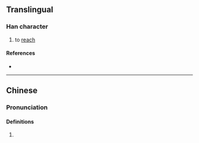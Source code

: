 {{character info}}
==Translingual==

===Han character===
{{Han char|rn=64|rad=手|as=13|sn=16|four=57032|canj=QHBK|ids=⿰扌奧}}

# to [[reach]]

====References====
* {{Han ref|kx=0459.110|dkj=12838|dj=0808.080|hdz=31970.120|uh=64D9|ud=25817|bh=E9AE|bd=59822}}

----

==Chinese==
===Pronunciation===
{{zh-pron
|c=ou1,ngou1
|m=ào
|mc=y
|oc=y
|cat=
}}

====Definitions====
{{zh-hanzi}}
# {{rfdef|cmn|sort=手13}}